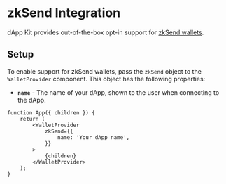 # zkSend Integration

dApp Kit provides out-of-the-box opt-in support for [zkSend wallets](../zksend/dapp.mdx).

## Setup

To enable support for zkSend wallets, pass the `zkSend` object to the `WalletProvider` component.
This object has the following properties:

-   **`name`** - The name of your dApp, shown to the user when connecting to the dApp.

```tsx
function App({ children }) {
    return (
        <WalletProvider
            zkSend={{
                name: 'Your dApp name',
            }}
        >
            {children}
        </WalletProvider>
    );
}
```
